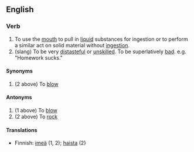 ==English==
===Verb===
#To use the [[mouth]] to pull in [[liquid]] substances for ingestion or to perform a similar act on solid material without [[ingestion]].
#(slang) To be very [[distasteful]] or [[unskilled]]. To be superlatively [[bad]]. e.g. "Homework sucks."

====Synonyms====
#(2 above) To [[blow]]

====Antonyms====
#(1 above) To [[blow]]
#(2 above) To [[rock]]

====Translations====
*Finnish: [[imeä]] (1, 2); [[haista]] (2)